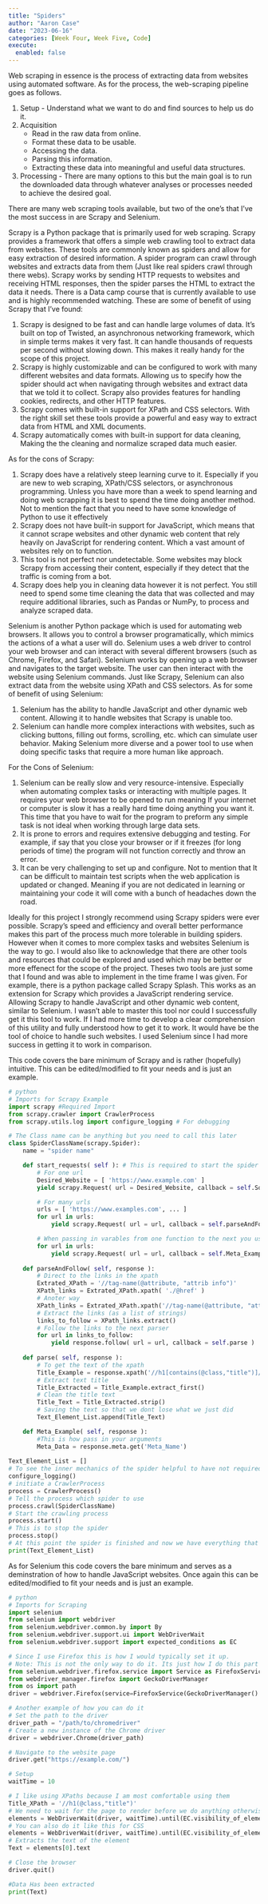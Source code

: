 ```yaml
---
title: "Spiders"
author: "Aaron Case"
date: "2023-06-16"
categories: [Week Four, Week Five, Code]
execute: 
  enabled: false
---
```


Web scraping in essence is the process of extracting data from websites using automated software. As for the process, the web-scraping pipeline goes as follows.

1.  Setup - Understand what we want to do and find sources to help us do it.
2.  Acquisition
    -   Read in the raw data from online.
    -   Format these data to be usable.
    -   Accessing the data.
    -   Parsing this information.
    -   Extracting these data into meaningful and useful data structures.
3.  Processing - There are many options to this but the main goal is to run the downloaded data through whatever analyses or processes needed to achieve the desired goal.

There are many web scraping tools available, but two of the one's that I've the most success in are Scrapy and Selenium.

Scrapy is a Python package that is primarily used for web scraping. Scrapy provides a framework that offers a simple web crawling tool to extract data from websites. These tools are commonly known as spiders and allow for easy extraction of desired information. A spider program can crawl through websites and extracts data from them (Just like real spiders crawl through there webs). Scrapy works by sending HTTP requests to websites and receiving HTML responses, then the spider parses the HTML to extract the data it needs. There is a Data camp course that is currently available to use and is highly recommended watching. These are some of benefit of using Scrapy that I've found:

1.  Scrapy is designed to be fast and can handle large volumes of data. It's built on top of Twisted, an asynchronous networking framework, which in simple terms makes it very fast. It can handle thousands of requests per second without slowing down. This makes it really handy for the scope of this project.
2.  Scrapy is highly customizable and can be configured to work with many different websites and data formats. Allowing us to specify how the spider should act when navigating through websites and extract data that we told it to collect. Scrapy also provides features for handling cookies, redirects, and other HTTP features.
3.  Scrapy comes with built-in support for XPath and CSS selectors. With the right skill set these tools provide a powerful and easy way to extract data from HTML and XML documents.
4.  Scrapy automatically comes with built-in support for data cleaning, Making the the cleaning and normalize scraped data much easier.

As for the cons of Scrapy:

1.  Scrapy does have a relatively steep learning curve to it. Especially if you are new to web scraping, XPath/CSS selectors, or asynchronous programming. Unless you have more than a week to spend learning and doing web scrapping it is best to spend the time doing another method. Not to mention the fact that you need to have some knowledge of Python to use it effectively
2.  Scrapy does not have built-in support for JavaScript, which means that it cannot scrape websites and other dynamic web content that rely heavily on JavaScript for rendering content. Which a vast amount of websites rely on to function.
3.  This tool is not perfect nor undetectable. Some websites may block Scrapy from accessing their content, especially if they detect that the traffic is coming from a bot.
4.  Scrapy does help you in cleaning data however it is not perfect. You still need to spend some time cleaning the data that was collected and may require additional libraries, such as Pandas or NumPy, to process and analyze scraped data.

Selenium is another Python package which is used for automating web browsers. It allows you to control a browser programatically, which mimics the actions of a what a user will do. Selenium uses a web driver to control your web browser and can interact with several different browsers (such as Chrome, Firefox, and Safari). Selenium works by opening up a web browser and navigates to the target website. The user can then interact with the website using Selenium commands. Just like Scrapy, Selenium can also extract data from the website using XPath and CSS selectors. As for some of benefit of using Selenium:

1.  Selenium has the ability to handle JavaScript and other dynamic web content. Allowing it to handle websites that Scrapy is unable too.
2.  Selenium can handle more complex interactions with websites, such as clicking buttons, filling out forms, scrolling, etc. which can simulate user behavior. Making Selenium more diverse and a power tool to use when doing specific tasks that require a more human like approach.

For the Cons of Selenium:

1.  Selenium can be really slow and very resource-intensive. Especially when automating complex tasks or interacting with multiple pages. It requires your web browser to be opened to run meaning If your internet or computer is slow it has a really hard time doing anything you want it. This time that you have to wait for the program to preform any simple task is not ideal when working through large data sets.
2.  It is prone to errors and requires extensive debugging and testing. For example, if say that you close your browser or if it freezes (for long periods of time) the program will not function correctly and throw an error.
3.  It can be very challenging to set up and configure. Not to mention that It can be difficult to maintain test scripts when the web application is updated or changed. Meaning if you are not dedicated in learning or maintaining your code it will come with a bunch of headaches down the road.

Ideally for this project I strongly recommend using Scrapy spiders were ever possible. Scrapy's speed and efficiency and overall better performance makes this part of the process much more tolerable in building spiders. However when it comes to more complex tasks and websites Selenium is the way to go. I would also like to acknowledge that there are other tools and resources that could be explored and used which may be better or more effenect for the scope of the project. Theses two tools are just some that I found and was able to implement in the time frame I was given. For example, there is a python package called Scrapy Splash. This works as an extension for Scrapy which provides a JavaScript rendering service. Allowing Scrapy to handle JavaScript and other dynamic web content, similar to Selenium. I wasn't able to master this tool nor could I successfully get it this tool to work. If I had more time to develop a clear comprehension of this utility and fully understood how to get it to work. It would have be the tool of choice to handle such websites. I used Selenium since I had more success in getting it to work in comparison.

This code covers the bare minimum of Scrapy and is rather (hopefully) intuitive. This can be edited/modified to fit your needs and is just an example.

```Python
# python
# Imports for Scrapy Example
import scrapy #Required Import
from scrapy.crawler import CrawlerProcess
from scrapy.utils.log import configure_logging # For debugging

# The Class name can be anything but you need to call this later
class SpiderClassName(scrapy.Spider):
    name = "spider name" 

    def start_requests( self ): # This is required to start the spider
        # For one url
        Desired_Website = [ 'https://www.example.com' ]
        yield scrapy.Request( url = Desired_Website, callback = self.Some_Function_Name)

        # For many urls
        urls = [ 'https://www.examples.com', ... ]
        for url in urls:
            yield scrapy.Request( url = url, callback = self.parseAndFollow)

        # When passing in varables from one function to the next you use meta
        for url in urls:
            yield scrapy.Request( url = url, callback = self.Meta_Example, meta={'Meta_Name': data, ...})
    
    def parseAndFollow( self, response ):
        # Direct to the links in the xpath
        Extrated_XPath = '//tag-name(@attribute, "attrib info")'
        XPath_links = Extrated_XPath.xpath( './@href' )
        # Anoter way
        XPath_links = Extrated_XPath.xpath('//tag-name(@attribute, "attrib info")/@href')
        # Extract the links (as a list of strings)
        links_to_follow = XPath_links.extract()
        # Follow the links to the next parser
        for url in links_to_follow:
            yield response.follow( url = url, callback = self.parse )
	
    def parse( self, response ):
        # To get the text of the xpath
        Title_Example = response.xpath('//h1[contains(@class,"title")]/text()') 
        # Extract text title
        Title_Extracted = Title_Example.extract_first()
        # Clean the title text
        Title_Text = Title_Extracted.strip()
        # Saving the text so that we dont lose what we just did
        Text_Element_List.append(Title_Text)

    def Meta_Example( self, response ):
        #This is how pass in your arguments
        Meta_Data = response.meta.get('Meta_Name')
    
Text_Element_List = []
# To see the inner mechanics of the spider helpful to have not required
configure_logging()
# initiate a CrawlerProcess
process = CrawlerProcess()
# Tell the process which spider to use
process.crawl(SpiderClassName)
# Start the crawling process
process.start()
# This is to stop the spider
process.stop()
# At this point the spider is finished and now we have everything that was saved
print(Text_Element_List)

```

As for Selenium this code covers the bare minimum and serves as a deminstration of how to handle JavaScript websites. Once again this can be edited/modified to fit your needs and is just an example.

```Python
# python
# Imports for Scraping
import selenium
from selenium import webdriver
from selenium.webdriver.common.by import By
from selenium.webdriver.support.ui import WebDriverWait
from selenium.webdriver.support import expected_conditions as EC

# Since I use Firefox this is how I would typically set it up.
# Note: This is not the only way to do it. Its just how I do this part 
from selenium.webdriver.firefox.service import Service as FirefoxService
from webdriver_manager.firefox import GeckoDriverManager
from os import path
driver = webdriver.Firefox(service=FirefoxService(GeckoDriverManager().install(), log_path=path.devnull))

# Another example of how you can do it 
# Set the path to the driver
driver_path = "/path/to/chromedriver"
# Create a new instance of the Chrome driver
driver = webdriver.Chrome(driver_path)

# Navigate to the website page
driver.get("https://example.com/")

# Setup
waitTime = 10

# I like using XPaths because I am most comfortable using them 
Title_XPath = '//h1(@class,"title")'
# We need to wait for the page to render before we do anything otherwise the data we want wont be present.
elements = WebDriverWait(driver, waitTime).until(EC.visibility_of_element_located((By.XPATH, Title_XPath)))
# You can also do it like this for CSS
elements = WebDriverWait(driver, waitTime).until(EC.visibility_of_element_located((By.CSS_SELECTOR, Title_CSS)))
# Extracts the text of the element
Text = elements[0].text

# Close the browser
driver.quit()

#Data Has been extracted
print(Text)
```
